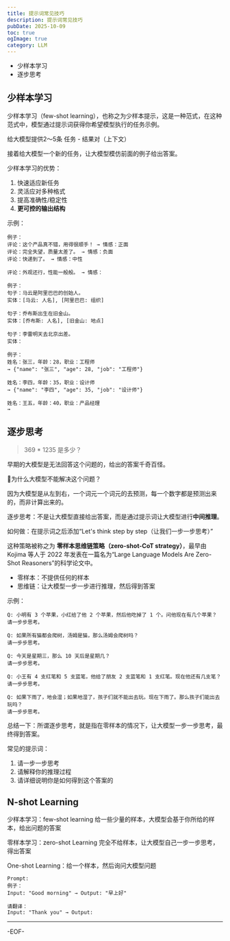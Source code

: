 ```yaml
---
title: 提示词常见技巧
description: 提示词常见技巧
pubDate: 2025-10-09
toc: true
ogImage: true
category: LLM
---
```


- 少样本学习
- 逐步思考

## 少样本学习

少样本学习（few-shot learning），也称之为少样本提示，这是一种范式，在这种范式中，模型通过提示词获得你希望模型执行的任务示例。

给大模型提供2～5条 任务 - 结果对（上下文）

接着给大模型一个新的任务，让大模型模仿前面的例子给出答案。

少样本学习的优势：

1. 快速适应新任务
2. 灵活应对多种格式
3. 提高准确性/稳定性
4. **更可控的输出结构**

示例：

```
例子：
评论：这个产品真不错，用得很顺手！ → 情感：正面
评论：完全失望，质量太差了。 → 情感：负面
评论：快递到了。 → 情感：中性

评论：外观还行，性能一般般。 → 情感：
```

```
例子：
句子：马云是阿里巴巴的创始人。
实体：[马云: 人名], [阿里巴巴: 组织]

句子：乔布斯出生在旧金山。
实体：[乔布斯: 人名], [旧金山: 地点]

句子：李雷明天去北京出差。
实体：
```

```
例子：
姓名：张三，年龄：28，职业：工程师
→ {"name": "张三", "age": 28, "job": "工程师"}

姓名：李四，年龄：35，职业：设计师
→ {"name": "李四", "age": 35, "job": "设计师"}

姓名：王五，年龄：40，职业：产品经理
→
```

## 逐步思考

> 369 \* 1235 是多少？

早期的大模型是无法回答这个问题的，给出的答案千奇百怪。

🤔为什么大模型不能解决这个问题？

因为大模型是从左到右，一个词元一个词元的去预测，每一个数字都是预测出来的，而非计算出来的。

逐步思考：不是让大模型直接给出答案，而是通过提示词让大模型进行**中间推理**。

如何做：在提示词之后添加“Let's think step by step（让我们一步一步思考）”

这种策略被称之为 **零样本思维链策略（zero-shot-CoT strategy）**，最早由 Kojima 等人于 2022 年发表在一篇名为“Large Language Models Are Zero-Shot Reasoners”的科学论文中。

- 零样本：不提供任何的样本
- 思维链：让大模型一步一步进行推理，然后得到答案

示例：

```
Q: 小明有 3 个苹果，小红给了他 2 个苹果，然后他吃掉了 1 个。问他现在有几个苹果？
请一步步思考。
```

```
Q: 如果所有猫都会爬树，汤姆是猫，那么汤姆会爬树吗？
请一步步思考。
```

```
Q: 今天是星期三，那么 10 天后是星期几？
请一步步思考。
```

```
Q: 小王有 4 支红笔和 5 支蓝笔，他给了朋友 2 支蓝笔和 1 支红笔。现在他还有几支笔？
请一步步思考。
```

```
Q: 如果下雨了，地会湿；如果地湿了，孩子们就不能出去玩。现在下雨了。那么孩子们能出去玩吗？
请一步步思考。
```

总结一下：所谓逐步思考，就是指在零样本的情况下，让大模型一步一步思考，最终得到答案。

常见的提示词：

1. 请一步一步思考
2. 请解释你的推理过程
3. 请详细说明你是如何得到这个答案的

## N-shot Learning

少样本学习：few-shot learning 给一些少量的样本，大模型会基于你所给的样本，给出问题的答案

零样本学习：zero-shot Learning 完全不给样本，让大模型自己一步一步思考，得出答案

One-shot Learning：给一个样本，然后询问大模型问题

```
Prompt:
例子：
Input: "Good morning" → Output: "早上好"

请翻译：
Input: "Thank you" → Output:
```

---

-EOF-

